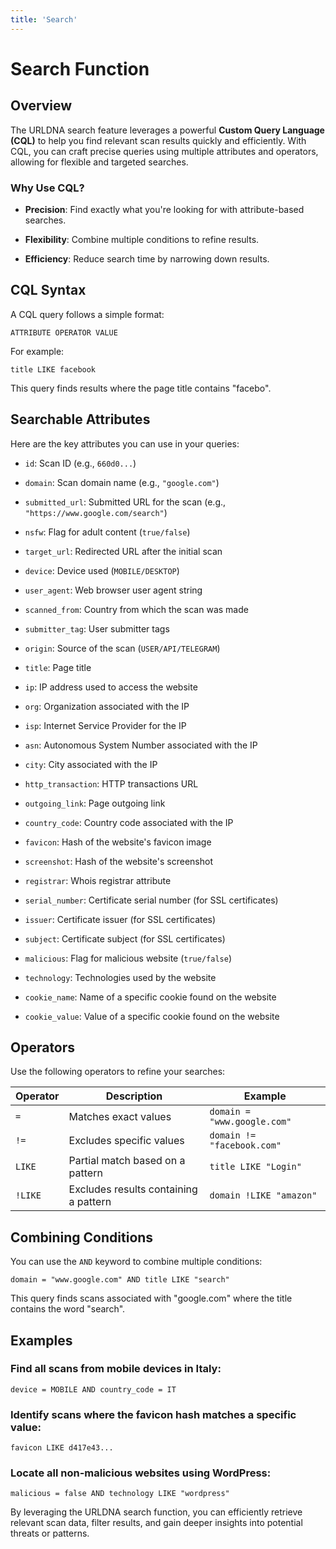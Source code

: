 ```yaml
---
title: 'Search'
---
```


# Search Function

## Overview

The URLDNA search feature leverages a powerful **Custom Query Language (CQL)** to help you find relevant scan results quickly and efficiently. With CQL, you can craft precise queries using multiple attributes and operators, allowing for flexible and targeted searches.

### Why Use CQL?

* **Precision**: Find exactly what you're looking for with attribute-based searches.

* **Flexibility**: Combine multiple conditions to refine results.

* **Efficiency**: Reduce search time by narrowing down results.

## CQL Syntax

A CQL query follows a simple format:

```
ATTRIBUTE OPERATOR VALUE
```

For example:

```
title LIKE facebook
```

This query finds results where the page title contains "facebo".

## Searchable Attributes

Here are the key attributes you can use in your queries:

* `id`: Scan ID (e.g., `660d0...`)

* `domain`: Scan domain name (e.g., `"google.com"`)

* `submitted_url`: Submitted URL for the scan (e.g., `"https://www.google.com/search"`)

* `nsfw`: Flag for adult content (`true/false`)

* `target_url`: Redirected URL after the initial scan

* `device`: Device used (`MOBILE/DESKTOP`)

* `user_agent`: Web browser user agent string

* `scanned_from`: Country from which the scan was made

* `submitter_tag`: User submitter tags

* `origin`: Source of the scan (`USER/API/TELEGRAM`)

* `title`: Page title

* `ip`: IP address used to access the website

* `org`: Organization associated with the IP

* `isp`: Internet Service Provider for the IP

* `asn`: Autonomous System Number associated with the IP

* `city`: City associated with the IP

* `http_transaction`: HTTP transactions URL

* `outgoing_link`: Page outgoing link

* `country_code`: Country code associated with the IP

* `favicon`: Hash of the website's favicon image

* `screenshot`: Hash of the website's screenshot

* `registrar`: Whois registrar attribute

* `serial_number`: Certificate serial number (for SSL certificates)

* `issuer`: Certificate issuer (for SSL certificates)

* `subject`: Certificate subject (for SSL certificates)

* `malicious`: Flag for malicious website (`true/false`)

* `technology`: Technologies used by the website

* `cookie_name`: Name of a specific cookie found on the website

* `cookie_value`: Value of a specific cookie found on the website

## Operators

Use the following operators to refine your searches:

| Operator | Description                           | Example                     |
| -------- | ------------------------------------- | --------------------------- |
| `=`      | Matches exact values                  | `domain = "www.google.com"` |
| `!=`     | Excludes specific values              | `domain != "facebook.com"`  |
| `LIKE`   | Partial match based on a pattern      | `title LIKE "Login"`        |
| `!LIKE`  | Excludes results containing a pattern | `domain !LIKE "amazon"`     |

## Combining Conditions

You can use the `AND` keyword to combine multiple conditions:

```
domain = "www.google.com" AND title LIKE "search"
```

This query finds scans associated with "google.com" where the title contains the word "search".

## Examples

### Find all scans from mobile devices in Italy:

```
device = MOBILE AND country_code = IT
```

### Identify scans where the favicon hash matches a specific value:

```
favicon LIKE d417e43...
```

### Locate all non-malicious websites using WordPress:

```
malicious = false AND technology LIKE "wordpress"
```

By leveraging the URLDNA search function, you can efficiently retrieve relevant scan data, filter results, and gain deeper insights into potential threats or patterns.